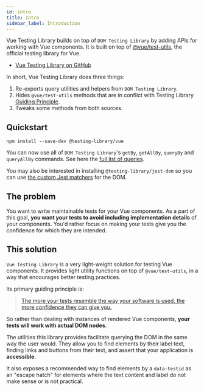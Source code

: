 ```yaml
---
id: intro
title: Intro
sidebar_label: Introduction
---
```


Vue Testing Library builds on top of `DOM Testing Library` by adding APIs for
working with Vue components. It is built on top of
[@vue/test-utils](https://github.com/vuejs/vue-test-utils), the official testing
library for Vue.

- [Vue Testing Library on GitHub][gh]

In short, Vue Testing Library does three things:

1. Re-exports query utilities and helpers from `DOM Testing Library`.
2. Hides `@vue/test-utils` methods that are in conflict with Testing Library
   [Guiding Principle](guiding-principles.mdx).
3. Tweaks some methods from both sources.

## Quickstart

```
npm install --save-dev @testing-library/vue
```

You can now use all of `DOM Testing Library`'s `getBy`, `getAllBy`, `queryBy`
and `queryAllBy` commands. See here the
[full list of queries](docs/queries/about/#types-of-queries).

You may also be interested in installing `@testing-library/jest-dom` so you can
use
[the custom Jest matchers](https://github.com/testing-library/jest-dom#readme)
for the DOM.

## The problem

You want to write maintainable tests for your Vue components. As a part of this
goal, **you want your tests to avoid including implementation details** of your
components. You'd rather focus on making your tests give you the confidence for
which they are intended.

## This solution

`Vue Testing Library` is a very light-weight solution for testing Vue
components. It provides light utility functions on top of `@vue/test-utils`, in
a way that encourages better testing practices.

Its primary guiding principle is:

> [The more your tests resemble the way your software is used, the more confidence they can give you.](guiding-principles.mdx)

So rather than dealing with instances of rendered Vue components, **your tests
will work with actual DOM nodes**.

The utilities this library provides facilitate querying the DOM in the same way
the user would. They allow you to find elements by their label text, finding
links and buttons from their text, and assert that your application is
**accessible**.

It also exposes a recommended way to find elements by a `data-testid` as an
"escape hatch" for elements where the text content and label do not make sense
or is not practical.

[gh]: https://github.com/testing-library/vue-testing-library
